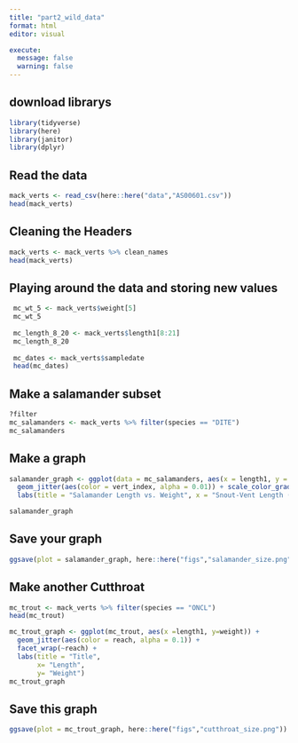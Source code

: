 ```yaml
---
title: "part2_wild_data"
format: html
editor: visual

execute: 
  message: false
  warning: false
---
```


## download librarys

```r
library(tidyverse)
library(here)
library(janitor)
library(dplyr)
```

## Read the data

```r
mack_verts <- read_csv(here::here("data","AS00601.csv"))
head(mack_verts)

```

## Cleaning the Headers 

```r
mack_verts <- mack_verts %>% clean_names
head(mack_verts)

```

## Playing around the data and storing new values

```r
 mc_wt_5 <- mack_verts$weight[5]
 mc_wt_5
 
 mc_length_8_20 <- mack_verts$length1[8:21]
 mc_length_8_20
 
 mc_dates <- mack_verts$sampledate
 head(mc_dates)
```

## Make a salamander subset

```r
?filter
mc_salamanders <- mack_verts %>% filter(species == "DITE")
mc_salamanders


```

## Make a graph

```r
salamander_graph <- ggplot(data = mc_salamanders, aes(x = length1, y = weight)) + 
  geom_jitter(aes(color = vert_index, alpha = 0.01)) + scale_color_gradient(low = "blue", high = "orange") + 
  labs(title = "Salamander Length vs. Weight", x = "Snout-Vent Length (mm)", y = "Weight (g)")

salamander_graph


```

## Save your graph

```r
ggsave(plot = salamander_graph, here::here("figs","salamander_size.png"))
```

## Make another Cutthroat

```r
mc_trout <- mack_verts %>% filter(species == "ONCL")
head(mc_trout)

mc_trout_graph <- ggplot(mc_trout, aes(x =length1, y=weight)) + 
  geom_jitter(aes(color = reach, alpha = 0.1)) +
  facet_wrap(~reach) +
  labs(title = "Title",
       x= "Length",
       y= "Weight")
mc_trout_graph
```

## Save this graph

```r
ggsave(plot = mc_trout_graph, here::here("figs","cutthroat_size.png"))


```
